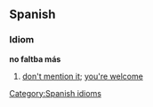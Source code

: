 == Spanish == 
=== Idiom === 
'''no faltba más'''
# [[don't mention it]]; [[you're welcome]]
[[Category:Spanish idioms]]